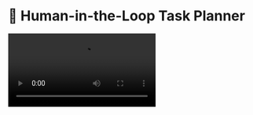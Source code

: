 # 🤝 Human-in-the-Loop Task Planner

<Video src="https://screen-studio-shareable-links.67aa83ffa7fb557cd114a7156fca4e73.r2.cloudflarestorage.com/V2zfIWNf-video.mp4?X-Amz[…]aders=host&x-id=GetObject" />

## What This Demo Shows

This demo showcases CopilotKit's **human-in-the-loop** capabilities:
1. **Collaborative Planning**: The Copilot generates task steps and lets you decide which ones to perform
2. **Interactive Decision Making**: Select or deselect steps to customize the execution plan
3. **Adaptive Responses**: The Copilot adapts its execution based on your choices, even handling missing steps

## How to Interact

Try these steps to experience the demo:
1. Ask your Copilot to help with a task, such as:
   - "Make me a sandwich"
   - "Plan a weekend trip"
   - "Organize a birthday party"
   - "Start a garden"

2. Review the suggested steps provided by your Copilot

3. Select or deselect steps using the checkboxes to customize the plan
   - Try removing essential steps to see how the Copilot adapts!

4. Click "Execute Plan" to see the outcome based on your selections

## ✨ Human-in-the-Loop Magic in Action

**What's happening technically:**
- The agent analyzes your request and breaks it down into logical steps
- These steps are presented to you through a dynamic UI component
- Your selections are captured as user input
- The agent considers your choices when executing the plan
- The agent adapts to missing steps with creative problem-solving

**What you'll see in this demo:**
- The Copilot provides a detailed, step-by-step plan for your task
- You have complete control over which steps to include
- If you remove essential steps, the Copilot provides entertaining and creative workarounds
- The final execution reflects your choices, showing how human input shapes the outcome
- Each response is tailored to your specific selections

This human-in-the-loop pattern creates a powerful collaborative experience where both human judgment and AI capabilities work together to achieve better results than either could alone! 